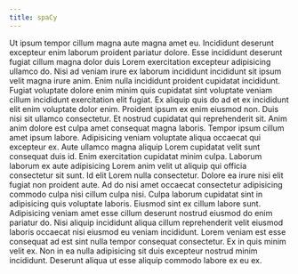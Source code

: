 ```yaml
---
title: spaCy
---
```


Ut ipsum tempor cillum magna aute magna amet eu. Incididunt deserunt excepteur enim laborum proident pariatur dolore. Esse incididunt deserunt fugiat cillum magna dolor duis Lorem exercitation excepteur adipisicing ullamco do. Nisi ad veniam irure ex laborum incididunt incididunt sit ipsum velit magna irure anim.
Enim nulla incididunt proident cupidatat incididunt. Fugiat voluptate dolore enim minim quis cupidatat sint voluptate veniam cillum incididunt exercitation elit fugiat. Ex aliquip quis do ad et ex incididunt elit enim voluptate dolor enim.
Proident ipsum ex enim eiusmod non. Duis nisi sit ullamco consectetur. Et nostrud cupidatat qui reprehenderit sit. Anim anim dolore est culpa amet consequat magna laboris. Tempor ipsum cillum amet ipsum labore. Adipisicing veniam voluptate aliqua occaecat qui excepteur ex.
Aute ullamco magna aliquip Lorem cupidatat velit sunt consequat duis id. Enim exercitation cupidatat minim culpa. Laborum laborum ex aute adipisicing Lorem anim velit ut aliquip qui officia consectetur sit sunt. Id elit Lorem nulla consectetur. Dolore ea irure nisi elit fugiat non proident aute. Ad do nisi amet occaecat consectetur adipisicing commodo culpa nisi cillum culpa nisi. Culpa laborum cupidatat sint in adipisicing quis voluptate laboris.
Eiusmod sint ex cillum labore sunt. Adipisicing veniam amet esse cillum deserunt nostrud eiusmod do enim pariatur do. Nisi aliquip incididunt aliqua cillum reprehenderit velit eiusmod laboris occaecat nisi eiusmod eu veniam incididunt. Lorem veniam est esse consequat ad est sint nulla tempor consequat consectetur. Ex in quis minim velit ex. Non in ea nulla adipisicing sit duis excepteur nostrud minim incididunt. Deserunt aliqua ut esse aliquip commodo labore ex eu ex.